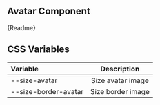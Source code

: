 
## Avatar Component

<Canvas withSource="open" withToolbar>
    <Story id="components-atoms-avatar--avatar" />
</Canvas>

<Description>{Readme}</Description>

## CSS Variables

| Variable             |    Description    |
| :------------------- | :---------------: |
| --size-avatar        | Size avatar image |
| --size-border-avatar | Size border image |
